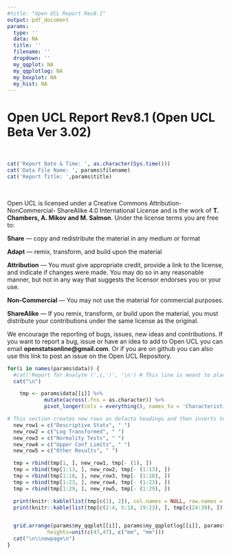 ```yaml
---
#title: "Open UCL Report Rev8.1"
output: pdf_document
params:
  type: ''
  data: NA
  title: ''
  filename: ''
  dropdown: ''
  my_qqplot: NA
  my_qqplotlog: NA
  my_boxplot: NA
  my_hist: NA
---
```

# Open UCL Report Rev8.1 (Open UCL Beta Ver 3.02)
<p>&nbsp;</p>
```r
cat('Report Date & Time: ', as.character(Sys.time()))
cat('Data File Name: ', params$filename)
cat('Report Title: ',params$title)
```
<p>&nbsp;</p>
Open UCL is licensed under a Creative
Commons Attribution-NonCommercial-
ShareAlike 4.0 International License and is
the work of **T. Chambers, A. Mikov and M. Salmon**.
Under the license terms you are free to:

**Share** — copy and redistribute the material
in any medium or format

**Adapt** — remix, transform, and build upon
the material

**Attribution** — You must give appropriate
credit, provide a link to the license,
and indicate if changes were made. You
may do so in any reasonable manner, but
not in any way that suggests the
licensor endorses you or your use.

**Non-Commercial** — You may not use the
material for commercial purposes.

**ShareAlike** — If you remix, transform, or
build upon the material, you must distribute
your contributions under the same license
as the original.

We encourage the reporting of bugs,
issues, new ideas and contributions. If
you want to report a bug, issue or have
an idea to add to Open UCL you can email
**openstatsonline@gmail.com**. Or if you
are on github you can also use this link
**<link to be inserted>** to post an
issue on the Open UCL Repository.


\newpage
```r
for(i in names(params$data)) {
  #cat('Report for Analyte (',i,')', '\n') # This line is meant to place a page heading but on some computers the heading appers aftre the first tables in the middle of the page. Workaround is below using a Kable table
  cat("\n")

    tmp <- params$data[[i]] %>%
            mutate(across(.fns = as.character)) %>%
            pivot_longer(cols = everything(), names_to = 'Characteristic')

# This section creates new rows as defacto headings and then inserts to tmp table using rbind. This is a temporary workaround
  new_row1 = c("Descriptive Stats", " ")
  new_row2 = c("Log Transformed", " ")
  new_row3 = c("Normality Tests", " ")
  new_row4 = c("Upper Conf Limits", " ")
  new_row5 = c("Other Results", " ")

  tmp = rbind(tmp[1, ], new_row1, tmp[- (1), ])
  tmp = rbind(tmp[1:13, ], new_row2, tmp[- (1:13), ])
  tmp = rbind(tmp[1:18, ], new_row3, tmp[- (1:18), ])
  tmp = rbind(tmp[1:23, ], new_row4, tmp[- (1:23), ])
  tmp = rbind(tmp[1:29, ], new_row5, tmp[- (1:29), ])

  print(knitr::kable(list(tmp[c(1), 2]), col.names = NULL, row.names = FALSE)) #interim solution for page headings is a kable table but limited to a single value row 1 col 2 with col names = NULL and row names FALSE. Although it seems to work well enough.
  print(knitr::kable(list(tmp[c(2:4, 5:18, 19:23), ], tmp[c(24:38), ]), col.names = NULL))


  grid.arrange(params$my_qqplot[[i]], params$my_qqplotlog[[i]], params$my_boxplot[[i]], params$my_hist[[i]], ncol=2,
             heights=unit(c(47,47), c("mm", "mm")))
  cat("\n\\newpage\n")
}
```
